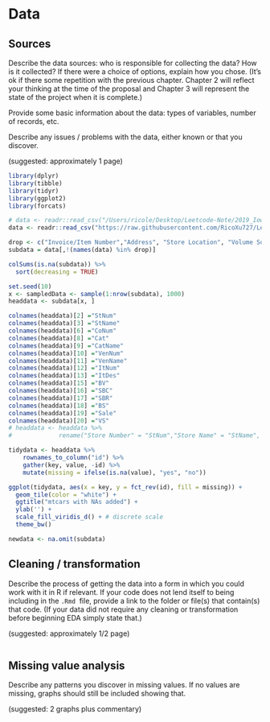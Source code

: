 # Data

## Sources

Describe the data sources: who is responsible for collecting the data? How is it collected? If there were a choice of options, explain how you chose. (It's ok if there some repetition with the previous chapter. Chapter 2 will reflect your thinking at the time of the proposal and Chapter 3 will represent the state of the project when it is complete.)

Provide some basic information about the data: types of variables, number of records, etc.

Describe any issues / problems with the data, either known or that you discover.

(suggested: approximately 1 page)

```r
library(dplyr)
library(tibble)
library(tidyr)
library(ggplot2)
library(forcats)
```

```r
# data <- readr::read_csv("/Users/ricole/Desktop/Leetcode-Note/2019_Iowa_Liquor_Sales_sample.csv", show_col_types = FALSE)
data <- readr::read_csv("https://raw.githubusercontent.com/RicoXu727/Leetcode-Note/main/2019_Iowa_Liquor_Sales_sample.csv", show_col_types = FALSE)
```

```r
drop <- c("Invoice/Item Number","Address", "Store Location", "Volume Sold (Liters)")
subdata = data[,!(names(data) %in% drop)]
```

```r
colSums(is.na(subdata)) %>%
  sort(decreasing = TRUE)
```

```r
set.seed(10)
x <- sampledData <- sample(1:nrow(subdata), 1000)
headdata <- subdata[x, ]
```

```r
colnames(headdata)[2] ="StNum"
colnames(headdata)[3] ="StName"
colnames(headdata)[6] ="CoNum"
colnames(headdata)[8] ="Cat"
colnames(headdata)[9] ="CatName"
colnames(headdata)[10] ="VenNum"
colnames(headdata)[11] ="VenName"
colnames(headdata)[12] ="ItNum"
colnames(headdata)[13] ="ItDes"
colnames(headdata)[15] ="BV"
colnames(headdata)[16] ="SBC"
colnames(headdata)[17] ="SBR"
colnames(headdata)[18] ="BS"
colnames(headdata)[19] ="Sale"
colnames(headdata)[20] ="VS"
# headdata <- headdata %>% 
#             rename("Store Number" = "StNum","Store Name" = "StName", "County Number" = "CoNum", "Category" = "Cat", "Category Name" = "CatName","Vendor Number" = "VenNum","Vendor Name" = "VenName", "Item Number" = "ItNum","Item Description" = "ItDes","Bottle Volumn (ml)" = "BV", "State Bottle Cost" = "SBC","Bottle Sold" = "BS","Sale (Dollars)" = "Sale","Volume Sold (Gallons)" = "VS")
```

```r
tidydata <- headdata %>% 
    rownames_to_column("id") %>% 
    gather(key, value, -id) %>%
    mutate(missing = ifelse(is.na(value), "yes", "no"))
```

```r
ggplot(tidydata, aes(x = key, y = fct_rev(id), fill = missing)) +
  geom_tile(color = "white") +
  ggtitle("mtcars with NAs added") +
  ylab('') + 
  scale_fill_viridis_d() + # discrete scale
  theme_bw()
```

```r
newdata <- na.omit(subdata)
```

## Cleaning / transformation

Describe the process of getting the data into a form in which you could work with it in R if relevant. If your code does not lend itself to being including in the `.Rmd`  file, provide a link to the folder or file(s) that contain(s) that code. (If your data did not require any cleaning or transformation before beginning EDA simply state that.)

(suggested: approximately 1/2 page)

```r

```

## Missing value analysis

Describe any patterns you discover in missing values. If no values are missing, graphs should still be included showing that.

(suggested: 2 graphs plus commentary)

```r

```
